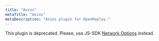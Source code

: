 ```yaml
---
title: "Axios"
metaTitle: "Axios"
metaDescription: "Axios plugin for OpenReplay."
---
```


This plugin is deprecated. Please, use JS-SDK [Network Options](/installation/network-options) instead.
